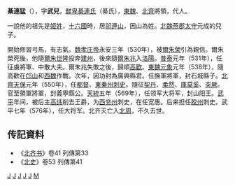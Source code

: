 '''綦連猛'''（{{bd|6世紀||577年||}}），字'''武兒'''，[[鮮卑|鮮卑]][[綦連姓|綦連氏]]（綦氏），[[東魏|東魏]]、[[北齊|北齊]]將領，代人。

一說他的祖先是[[姬姓|姬姓]]，[[十六國|十六國]]時，居[[祁連山|祁連山]]，因山為姓。[[北魏|北魏]][[燕郡|燕郡]][[太守|太守]]元成的兒子。

開始修習弓馬，有志氣。[[魏孝庄帝|魏孝庄帝]]永安三年（530年），被[[爾朱榮|爾朱榮]]引為親信。爾朱榮死後，他隨[[爾朱世隆|爾朱世隆]]投奔[[建州|建州]]，後來隨[[爾朱兆|爾朱兆]]入[[洛陽|洛陽]]。[[普泰|普泰]]元年（531年），任征虜將軍、中散大夫。爾朱兆失敗之後，歸順[[高歡|高歡]]。[[東魏|東魏]][[元象|元象]]元年（538年），隨高歡在[[邙山|邙山]]和[[西魏|西魏]]作戰。次年，因功封為廣興縣君。任撫軍將軍，封石城縣子。[[北齊|北齊]][[天保_(北齐)|天保]]元年（550年），任[[都督|都督]]、[[東秦州|東秦州]][[刺史|刺史]]。隨征[[契丹|契丹]]、[[柔然|柔然]]、[[庫莫奚|庫莫奚]]、[[突厥|突厥]]。官至領軍將軍，封義寧縣公。[[天统_(北齐)|天統]]五年（569年），任领军大将军，封山阳王。[[武平|武平]]年间，被后主[[高纬|高纬]]削去王爵，为[[西兖州|西兖州]]刺史，在任宽惠。后来担任[[胶州|胶州]]刺史。武平七年（576年），任大将军。北齐灭亡入[[北周|北周]]，不久去世。

==传記資料== 
* 《[[北齐书|北齐书]]》卷41 列傳第33
* 《[[北史|北史]]》卷53 列傳第41

[[分类:北魏鲜卑人|J]]
[[分类:北齐鲜卑人|J]]
[[分类:北魏将军|J]]
[[分类:东魏官员|J]]
[[分类:北齐大将军|J]]
[[分类:綦連姓|M]]